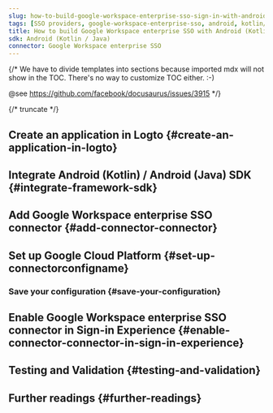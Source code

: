 ```yaml
---
slug: how-to-build-google-workspace-enterprise-sso-sign-in-with-android-and-logto
tags: [SSO providers, google-workspace-enterprise-sso, android, kotlin/java, SAML authentication, enterprise login, SSO login]
title: How to build Google Workspace enterprise SSO with Android (Kotlin / Java)
sdk: Android (Kotlin / Java)
connector: Google Workspace enterprise SSO
---
```


{/*
  We have to divide templates into sections because imported mdx will not show in the TOC.
  There's no way to customize TOC either. :-)

  @see https://github.com/facebook/docusaurus/issues/3915
*/}




{/* truncate */}

<Intro connector={connector} sdk="Android (Kotlin / Java)" link="https://developer.android.com" />

## Create an application in Logto \{#create-an-application-in-logto}

<CreateApplication type="ネイティブアプリ" framework="Android (Kotlin) / Android (Java)" />

## Integrate Android (Kotlin) / Android (Java) SDK \{#integrate-framework-sdk}

<IntegrateSdk />

## Add Google Workspace enterprise SSO connector \{#add-connector-connector}

<AddSsoConnector framework="Android (Kotlin) / Android (Java)" />

## Set up Google Cloud Platform \{#set-up-connectorconfigname}

<ConnectorGuide />

### Save your configuration \{#save-your-configuration}

<SaveYourConfiguration connector={connector} />

## Enable Google Workspace enterprise SSO connector in Sign-in Experience \{#enable-connector-connector-in-sign-in-experience}

<EnableSsoConnector />

## Testing and Validation \{#testing-and-validation}

<TestingAndValidation connector={connector} sdk="Android (Kotlin / Java)" />

## Further readings \{#further-readings}

<FurtherReadings />
